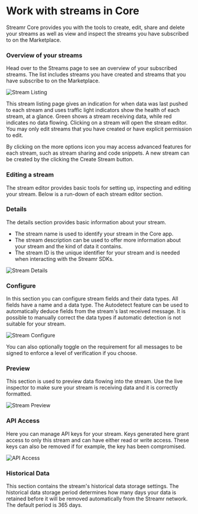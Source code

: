 



# Work with streams in Core
Streamr Core provides you with the tools to create, edit, share and delete your streams as well as view and inspect the streams you have subscribed to on the Marketplace.

### Overview of your streams
Head over to the <Link to={routes.streams.index()}>Streams page</Link> to see an overview of your subscribed streams. The list includes streams you have created and streams that you have subscribe to on the Marketplace.

<Image
  border
  src={StreamListing}
  highResSrc={StreamListing2x}
  alt="Stream Listing"
/>

This stream listing page gives an indication for when data was last pushed to each stream and uses traffic light indicators show the health of each stream, at a glance. Green shows a stream receiving data, while red indicates no data flowing. Clicking on a stream will open the stream editor. You may only edit streams that you have created or have explicit permission to edit.

By clicking on the more options icon you may access advanced features for each stream, such as stream sharing and code snippets. A new stream can be created by the clicking the Create Stream button.

### Editing a stream
The stream editor provides basic tools for setting up, inspecting and editing your stream. Below is a run-down of each stream editor section.

### Details
The details section provides basic information about your stream.

- The stream name is used to identify your stream in the Core app.
- The stream description can be used to offer more information about your stream and the kind of data it contains.
- The stream ID is the unique identifier for your stream and is needed when interacting with the <Link to={docsLinks.sdk}>Streamr SDKs</Link>.

<Image
  src={StreamDetails}
  highResSrc={StreamDetails2x}
  alt="Stream Details"
/>

### Configure
In this section you can configure stream fields and their data types. All fields have a name and a data type. The Autodetect feature can be used to automatically deduce fields from the stream's last received message. It is possible to manually correct the data types if automatic detection is not suitable for your stream.

<Image
  src={StreamConfigure}
  highResSrc={StreamConfigure2x}
  alt="Stream Configure"
/>

You can also optionally toggle on the requirement for all messages to be signed to enforce a level of verification if you choose.

### Preview
This section is used to preview data flowing into the stream. Use the live inspector to make sure your stream is receiving data and it is correctly formatted.

<Image
  src={StreamPreview}
  highResSrc={StreamPreview2x}
  alt="Stream Preview"
/>

### API Access
Here you can manage API keys for your stream. Keys generated here grant access to only this stream and can have either read or write access. These keys can also be removed if for example, the key has been compromised.

<Image
  src={StreamApiAccess}
  highResSrc={StreamApiAccess2x}
  alt="API Access"
/>

### Historical Data
This section contains the stream's historical data storage settings. The historical data storage period determines how many days your data is retained before it will be removed automatically from the Streamr network. The default period is 365 days.

